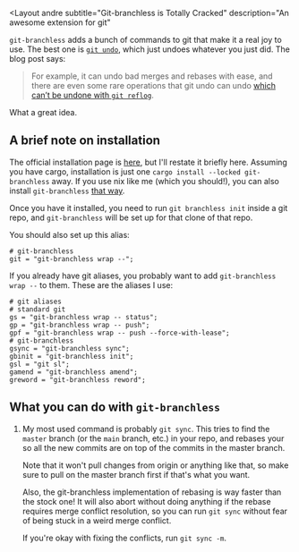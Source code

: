 <Layout
  andre
  subtitle="Git-branchless is Totally Cracked"
  description="An awesome extension for git"
>

`git-branchless` adds a bunch of commands to git that make it a real joy to use. The best one is [`git undo`](https://blog.waleedkhan.name/git-undo/), which just undoes whatever you just did. The blog post says:

> For example, it can undo bad merges and rebases with ease, and there are even some rare operations that git undo can undo [which can’t be undone with `git reflog`](https://github.com/arxanas/git-branchless/wiki/Architecture#comparison-with-the-reflog). 

What a great idea. 

## A brief note on installation

The official installation page is [here](https://github.com/arxanas/git-branchless/wiki/Installation), but I'll restate it briefly here. Assuming you have cargo, installation is just one `cargo install --locked git-branchless` away. If you use nix like me (which you should!), you can also install `git-branchless` [that way](https://search.nixos.org/packages?channel=22.05&show=git-branchless&from=0&size=50&sort=relevance&type=packages&query=git-branchless).

Once you have it installed, you need to run `git branchless init` inside a git repo, and `git-branchless` will be set up for that clone of that repo.

You should also set up this alias:

```
# git-branchless
git = "git-branchless wrap --";
```

If you already have git aliases, you probably want to add `git-branchless wrap --` to them. These are the aliases I use:

```
# git aliases
# standard git
gs = "git-branchless wrap -- status";
gp = "git-branchless wrap -- push";
gpf = "git-branchless wrap -- push --force-with-lease";
# git-branchless
gsync = "git-branchless sync";
gbinit = "git-branchless init";
gsl = "git sl";
gamend = "git-branchless amend";
greword = "git-branchless reword";
```

## What you can do with `git-branchless`

1. My most used command is probably `git sync`. This tries to find the `master` branch (or the `main` branch, etc.) in your repo, and rebases your so all the new commits are on top of the commits in the master branch. 

   Note that it won't pull changes from origin or anything like that, so make sure to pull on the master branch first if that's what you want.

   Also, the git-branchless implementation of rebasing is way faster than the stock one! It will also abort without doing anything if the rebase requires merge conflict resolution, so you can run `git sync` without fear of being stuck in a weird merge conflict. 
   
   If you're okay with fixing the conflicts, run `git sync -m`.

</Layout>
